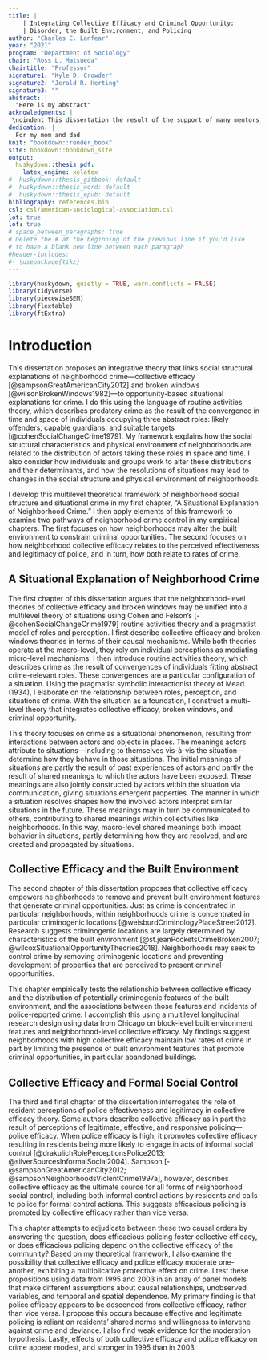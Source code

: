 ```yaml
---
title: | 
    | Integrating Collective Efficacy and Criminal Opportunity:
    | Disorder, the Built Environment, and Policing
author: "Charles C. Lanfear"
year: "2021"
program: "Department of Sociology"
chair: "Ross L. Matsueda"
chairtitle: "Professor"
signature1: "Kyle D. Crowder"
signature2: "Jerald R. Herting"
signature3: ""
abstract: |
  "Here is my abstract"
acknowledgments: |
 \noindent This dissertation the result of the support of many mentors, colleagues, and friends. Here, I would like to give thanks to a particular few. To my committee members Kyle Crowder and Jerry Herting for their detailed feedback and faith I could put this together in time. To Aimée Dechter for her kindness, unwavering support, and relaying of messages. Finally, to my advisor Ross Matsueda for his enthusiastic support for the dissertation, including substantial contributions to my first chapter, and, most importantly, for generously investing in me as a scholar from the moment I arrived at the University of Washington.
dedication: |
  For my mom and dad
knit: "bookdown::render_book"
site: bookdown::bookdown_site
output: 
  huskydown::thesis_pdf: 
    latex_engine: xelatex
#  huskydown::thesis_gitbook: default
#  huskydown::thesis_word: default
#  huskydown::thesis_epub: default
bibliography: references.bib
csl: csl/american-sociological-association.csl
lot: true
lof: true
# space_between_paragraphs: true
# Delete the # at the beginning of the previous line if you'd like
# to have a blank new line between each paragraph
#header-includes:
#- \usepackage{tikz}
---
```


<!--
If you receive a duplicate label error after knitting, make sure to delete the index.Rmd file and then knit again.
-->

```r
library(huskydown, quietly = TRUE, warn.conflicts = FALSE)
library(tidyverse)
library(piecewiseSEM)
library(flextable)
library(ftExtra)
```

<!-- The {.unnumbered} option here means that the introduction will be "Chapter 0." You can also use {-} for no numbers on chapters. -->

# Introduction {.unnumbered}

This dissertation proposes an integrative theory that links social structural explanations of neighborhood crime—collective efficacy [@sampsonGreatAmericanCity2012] and broken windows [@wilsonBrokenWindows1982]—to opportunity-based situational explanations for crime. I do this using the language of routine activities theory, which describes predatory crime as the result of the convergence in time and space of individuals occupying three abstract roles: likely offenders, capable guardians, and suitable targets [@cohenSocialChangeCrime1979]. My framework explains how the social structural characteristics and physical environment of neighborhoods are related to the distribution of actors taking these roles in space and time. I also consider how individuals and groups work to alter these distributions and their determinants, and how the resolutions of situations may lead to changes in the social structure and physical environment of neighborhoods.

I develop this multilevel theoretical framework of neighborhood social structure and situational crime in my first chapter, "A Situational Explanation of Neighborhood Crime." I then apply elements of this framework to examine two pathways of neighborhood crime control in my empirical chapters. The first focuses on how neighborhoods may alter the built environment to constrain criminal opportunities. The second focuses on how neighborhood collective efficacy relates to the perceived effectiveness and legitimacy of police, and in turn, how both relate to rates of crime.

## A Situational Explanation of Neighborhood Crime

The first chapter of this dissertation argues that the neighborhood-level theories of collective efficacy and broken windows may be unified into a multilevel theory of situations using Cohen and Felson’s [-@cohenSocialChangeCrime1979] routine activities theory and a pragmatist model of roles and perception. I first describe collective efficacy and broken windows theories in terms of their causal mechanisms. While both theories operate at the macro-level, they rely on individual perceptions as mediating micro-level mechanisms. I then introduce routine activities theory, which describes crime as the result of convergences of individuals fitting abstract crime-relevant roles. These convergences are a particular configuration of a situation. Using the pragmatist symbolic interactionist theory of Mead (1934), I elaborate on the relationship between roles, perception, and situations of crime. With the situation as a foundation, I construct a multi-level theory that integrates collective efficacy, broken windows, and criminal opportunity.

This theory focuses on crime as a situational phenomenon, resulting from interactions between actors and objects in places. The meanings actors attribute to situations—including to themselves vis-à-vis the situation—determine how they behave in those situations. The initial meanings of situations are partly the result of past experiences of actors and partly the result of shared meanings to which the actors have been exposed. These meanings are also jointly constructed by actors within the situation via communication, giving situations emergent properties. The manner in which a situation resolves shapes how the involved actors interpret similar situations in the future. These meanings may in turn be communicated to others, contributing to shared meanings within collectivities like neighborhoods. In this way, macro-level shared meanings both impact behavior in situations, partly determining how they are resolved, and are created and propagated by situations.

## Collective Efficacy and the Built Environment

The second chapter of this dissertation proposes that collective efficacy empowers neighborhoods to remove and prevent built environment features that generate criminal opportunities. Just as crime is concentrated in particular neighborhoods, within neighborhoods crime is concentrated in particular criminogenic locations [@weisburdCriminologyPlaceStreet2012]. Research suggests criminogenic locations are largely determined by characteristics of the built environment [@st.jeanPocketsCrimeBroken2007; @wilcoxSituationalOpportunityTheories2018]. Neighborhoods may seek to control crime by removing criminogenic locations and preventing development of properties that are perceived to present criminal opportunities.

This chapter empirically tests the relationship between collective efficacy and the distribution of potentially criminogenic features of the built environment, and the associations between those features and incidents of police-reported crime. I accomplish this using a multilevel longitudinal research design using data from Chicago on block-level built environment features and neighborhood-level collective efficacy. My findings suggest neighborhoods with high collective efficacy maintain low rates of crime in part by limiting the presence of built environment features that promote criminal opportunities, in particular abandoned buildings.

## Collective Efficacy and Formal Social Control

The third and final chapter of the dissertation interrogates the role of resident perceptions of police effectiveness and legitimacy in collective efficacy theory. Some authors describe collective efficacy as in part the result of perceptions of legitimate, effective, and responsive policing—police efficacy. When police efficacy is high, it promotes collective efficacy resulting in residents being more likely to engage in acts of informal social control [@drakulichRolePerceptionsPolice2013; @silverSourcesInformalSocial2004]. Sampson [-@sampsonGreatAmericanCity2012; @sampsonNeighborhoodsViolentCrime1997a], however, describes collective efficacy as the ultimate source for all forms of neighborhood social control, including both informal control actions by residents and calls to police for formal control actions. This suggests efficacious policing is promoted by collective efficacy rather than vice versa.

This chapter attempts to adjudicate between these two causal orders by answering the question, does efficacious policing foster collective efficacy, or does efficacious policing depend on the collective efficacy of the community? Based on my theoretical framework, I also examine the possibility that collective efficacy and police efficacy moderate one-another, exhibiting a multiplicative protective effect on crime. I test these propositions using data from 1995 and 2003 in an array of panel models that make different assumptions about causal relationships, unobserved variables, and temporal and spatial dependence. My primary finding is that police efficacy appears to be descended from collective efficacy, rather than vice versa. I propose this occurs because effective and legitimate policing is reliant on residents’ shared norms and willingness to intervene against crime and deviance. I also find weak evidence for the moderation hypothesis. Lastly, effects of both collective efficacy and police efficacy on crime appear modest, and stronger in 1995 than in 2003.

